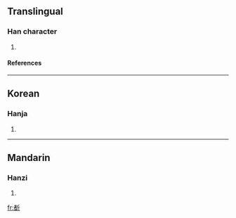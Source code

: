 ==Translingual==
===Han character===
{{Han char|rn=69|rad=斤|as=09|sn=13|four=|canj=十日竹一中 (JAHML)}}
# {{defn|Han|sort=斤09}}
====References====
{{Han ref|kx=0480.120|dkj=13573|hdz=32026.130|uh=65B1|ud=26033}}

----
==Korean==
===Hanja===
{{ko-hanja|hangeul=작|eumhun=|rv=jak|mr=chak|y=cak}}
# {{defn|Korean}}

----
==Mandarin==
===Hanzi===
{{cmn-hanzi|pin=[[zhuó]] ([[zhuo2]])|wg=cho<sup>2</sup>}}
# {{defn|Mandarin}}

[[fr:斱]]